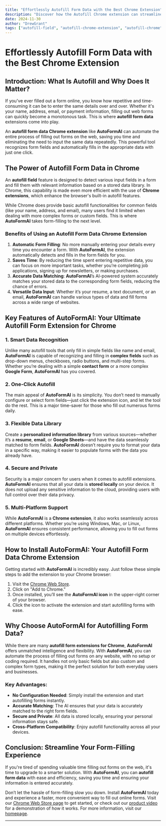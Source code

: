 ```yaml
---
title: "Effortlessly Autofill Form Data with the Best Chrome Extension"
description: "Discover how the Autofill Chrome extension can streamline form-filling tasks by automatically filling in your form data. Learn more about AutoFormAI's advanced autofill capabilities."
date: 2024-11-30
author: "DrewGrant"
tags: ["autofill-field", "autofill-chrome-extension", "autofill-chrome"]
---
```


# Effortlessly Autofill Form Data with the Best Chrome Extension

## Introduction: What Is Autofill and Why Does It Matter?

If you've ever filled out a form online, you know how repetitive and time-consuming it can be to enter the same details over and over. Whether it's your name, address, email, or payment information, filling out web forms can quickly become a monotonous task. This is where **autofill form data** extensions come into play.

An **autofill form data Chrome extension** like **AutoFormAI** can automate the entire process of filling out forms on the web, saving you time and eliminating the need to input the same data repeatedly. This powerful tool recognizes form fields and automatically fills in the appropriate data with just one click.

## The Power of Autofill Form Data in Chrome

An **autofill field** feature is designed to detect various input fields in a form and fill them with relevant information based on a stored data library. In Chrome, this capability is made even more efficient with the use of **Chrome extensions**, which enhance the browser's built-in autofill features.

While Chrome does provide basic autofill functionalities for common fields (like your name, address, and email), many users find it limited when dealing with more complex forms or custom fields. This is where **AutoFormAI** takes form-filling to the next level.

### Benefits of Using an Autofill Form Data Chrome Extension

1. **Automatic Form Filling**: No more manually entering your details every time you encounter a form. With **AutoFormAI**, the extension automatically detects and fills in the form fields for you.
2. **Saves Time**: By reducing the time spent entering repetitive data, you can focus on more important tasks, whether you’re completing job applications, signing up for newsletters, or making purchases.
3. **Accurate Data Matching**: **AutoFormAI**’s AI-powered system accurately matches your stored data to the corresponding form fields, reducing the chance of errors.
4. **Versatile Data Input**: Whether it’s your resume, a text document, or an email, **AutoFormAI** can handle various types of data and fill forms across a wide range of websites.

## Key Features of AutoFormAI: Your Ultimate Autofill Form Extension for Chrome

### 1. **Smart Data Recognition**

Unlike many autofill tools that only fill in simple fields like name and email, **AutoFormAI** is capable of recognizing and filling in **complex fields** such as drop-down menus, checkboxes, radio buttons, and multi-step forms. Whether you’re dealing with a simple **contact form** or a more complex **Google Form**, **AutoFormAI** has you covered.

### 2. **One-Click Autofill**

The main appeal of **AutoFormAI** is its simplicity. You don’t need to manually configure or select form fields—just click the extension icon, and let the tool do the rest. This is a major time-saver for those who fill out numerous forms daily.

### 3. **Flexible Data Library**

Create a **personalized information library** from various sources—whether it’s a **resume**, **email**, or **Google Sheets**—and have the data seamlessly matched to form fields. **AutoFormAI** doesn’t require you to format your data in a specific way, making it easier to populate forms with the data you already have.

### 4. **Secure and Private**

Security is a major concern for users when it comes to autofill extensions. **AutoFormAI** ensures that all your data is **stored locally** on your device. It does not upload any sensitive information to the cloud, providing users with full control over their data privacy.

### 5. **Multi-Platform Support**

While **AutoFormAI** is a **Chrome extension**, it also works seamlessly across different platforms. Whether you’re using Windows, Mac, or Linux, **AutoFormAI** ensures consistent performance, allowing you to fill out forms on multiple devices effortlessly.

## How to Install AutoFormAI: Your Autofill Form Data Chrome Extension

Getting started with **AutoFormAI** is incredibly easy. Just follow these simple steps to add the extension to your Chrome browser:

1. Visit the [Chrome Web Store](https://chromewebstore.google.com/detail/autoformai/lfikjlhmofcmjbimgjjnafdeljkfhpej).
2. Click on "Add to Chrome."
3. Once installed, you’ll see the **AutoFormAI icon** in the upper-right corner of your browser.
4. Click the icon to activate the extension and start autofilling forms with ease.

## Why Choose AutoFormAI for Autofilling Form Data?

While there are many **autofill form extensions for Chrome**, **AutoFormAI** offers unmatched intelligence and flexibility. With **AutoFormAI**, you can automate the process of filling out forms on any website, with no setup or coding required. It handles not only basic fields but also custom and complex form types, making it the perfect solution for both everyday users and businesses.

### Key Advantages:
- **No Configuration Needed**: Simply install the extension and start autofilling forms instantly.
- **Accurate Matching**: The AI ensures that your data is accurately matched to the right form fields.
- **Secure and Private**: All data is stored locally, ensuring your personal information stays safe.
- **Cross-Platform Compatibility**: Enjoy autofill functionality across all your devices.

## Conclusion: Streamline Your Form-Filling Experience

If you're tired of spending valuable time filling out forms on the web, it's time to upgrade to a smarter solution. With **AutoFormAI**, you can **autofill form data** with ease and efficiency, saving you time and ensuring your information is entered accurately.

Don’t let the hassle of form-filling slow you down. Install **AutoFormAI** today and experience a faster, more convenient way to fill out online forms. Visit our [Chrome Web Store page](https://chromewebstore.google.com/detail/autoformai/lfikjlhmofcmjbimgjjnafdeljkfhpej) to get started, or check out our [product video](https://youtu.be/S-Yt7lTtXuQ) for a demonstration of how it works. For more information, visit our [homepage](https://autoformai.floxai.top/).

---
